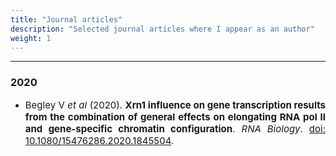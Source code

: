 ```yaml
---
title: "Journal articles"
description: "Selected journal articles where I appear as an author"
weight: 1
---
```


---

### 2020

* <p align='justify' style="font-size:15px;"> Begley V *et al* (2020). **Xrn1 influence on gene transcription results from the combination of general effects on elongating RNA pol II and gene-specific chromatin configuration**. *RNA Biology*. [doi: 10.1080/15476286.2020.1845504](https://doi.org/10.1080/15476286.2020.1845504).</p>



